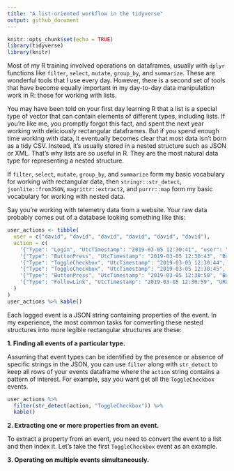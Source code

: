 ```yaml
---
title: "A list-oriented workflow in the tidyverse"
output: github_document
---
```


```r
knitr::opts_chunk$set(echo = TRUE)
library(tidyverse)
library(knitr)
```

Most of my R training involved operations on dataframes, usually with `dplyr` functions like `filter`, `select`, `mutate`, `group_by`, and `summarize`. These are wonderful tools that I use every day. However, there is a second set of tools that have become equally important in my day-to-day data manipulation work in R: those for working with lists.

You may have been told on your first day learning R that a list is a special type of vector that can contain elements of different types, including lists. If you're like me, you promptly forgot this fact, and spent the next year working with deliciously rectangular dataframes. But if you spend enough time working with data, it eventually becomes clear that most data isn't born as a tidy CSV. Instead, it's usually stored in a nested structure such as JSON or XML. That's why lists are so useful in R. They are the most natural data type for representing a nested structure.

If  `filter`, `select`, `mutate`, `group_by`, and `summarize` form my basic vocabulary for working with rectangular data, then `stringr::str_detect`, `jsonlite::fromJSON`, `magrittr::extract2`, and `purrr::map` form my basic vocabulary for working with nested data.

Say you're working with telemetry data from a website. Your raw data probably comes out of a database looking something like this:

```r
user_actions <- tibble(
  user = c("david", "david", "david", "david", "david", "david"),
  action = c(
    '{"Type": "Login", "UtcTimestamp": "2019-03-05 12:30:41", "user": "david"}',
    '{"Type": "ButtonPress", "UtcTimestamp": "2019-03-05 12:30:43", "ButtonID": "2kdkkdfl-jnsdol32", "ButtonName": "Settings"}',
    '{"Type": "ToggleCheckbox", "UtcTimestamp": "2019-03-05 12:30:44", "CheckboxID": "5d2ddnn8-polen2e7", "CheckboxName": "Subscribe to email newsletter", "CheckboxStatus": FALSE}',
    '{"Type": "ToggleCheckbox", "UtcTimestamp": "2019-03-05 12:30:45", "CheckboxID": "jjdfj133-883jdnb3", "CheckboxName": "Desktop notifications", "CheckboxStatus": FALSE}',
    '{"Type": "ButtonPress", "UtcTimestamp": "2019-03-05 12:30:50", "ButtonID": "lop29cdk-4jns910d", "ButtonName": "Home"}',
    '{"Type": "FollowLink", "UtcTimestamp": "2019-03-05 12:30:59", "URL": "https://www.theglobeandmail.com/"}'
  )
)
user_actions %>% kable()
```

Each logged event is a JSON string containing properties of the event. In my experience, the most common tasks for converting these nested structures into more legible rectangular structures are these:

**1. Finding all events of a particular type.**

Assuming that event types can be identified by the presence or absence of specific strings in the JSON, you can use `filter` along with `str_detect` to keep all rows of your events dataframe where the `action` string contains a pattern of interest. For example, say you want get all the `ToggleCheckbox` events.

```r
user_actions %>% 
  filter(str_detect(action, "ToggleCheckbox")) %>% 
  kable()
```

**2. Extracting one or more properties from an event.**

To extract a property from an event, you need to convert the event to a list and then index it. Let's take the first `ToggleCheckbox` event as an example.

**3. Operating on multiple events simultaneously.**

